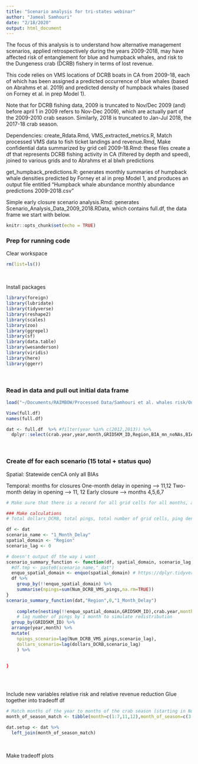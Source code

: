 ```yaml
---
title: "Scenario analysis for tri-states webinar"
author: "Jameal Samhouri"
date: "2/18/2020"
output: html_document
---
```


The focus of this analysis is to understand how alternative management scenarios, applied retrospectively during the years 2009-2018, may have affected risk of entanglement for blue and humpback whales, and risk to the Dungeness crab (DCRB) fishery in terms of lost revenue.

This code relies on VMS locations of DCRB boats in CA from 2009-18, each of which has been assigned a predicted occurrence of blue whales (based on Abrahms et al. 2019) and predicted density of humpback whales (based on Forney et al. in prep Model 1). 

Note that for DCRB fishing data, 2009 is truncated to Nov/Dec 2009 (and) before april 1 in 2009 refers to Nov-Dec 2009), which are actually part of the 2009-2010 crab season. Similarly, 2018 is truncated to Jan-Jul 2018, the 2017-18 crab season.

Dependencies:
create_Rdata.Rmd, VMS_extracted_metrics.R, Match processed VMS data to fish ticket landings and revenue.Rmd, Make confidential data summarized by grid cell 2009-18.Rmd: these files create a df that represents DCRB fishing activity in CA (filtered by depth and speed), joined to various grids and to Abrahms et al blwh predictions

get_humpback_predictions.R: generates monthly summaries of humpback whale densities predicted by Forney et al in prep Model 1, and produces an output file entitled "Humpback whale abundance monthly abundance predictions 2009-2018.csv"

Simple early closure scenario analysis.Rmd: generates Scenario_Analysis_Data_2009_2018.RData, which contains full.df, the data frame we start with below.

```r
knitr::opts_chunk$set(echo = TRUE)
```

### Prep for running code
Clear workspace
```r
rm(list=ls())
```
<br>

Install packages
```r
library(foreign)
library(lubridate)
library(tidyverse)
library(reshape2)
library(scales)
library(zoo)
library(ggrepel)
library(sf)
library(data.table)
library(wesanderson)
library(viridis)
library(here)
library(ggerr)
```
<br>

### Read in data and pull out initial data frame
```r
load("~/Documents/RAIMBOW/Processed Data/Samhouri et al. whales risk/Output_Data/Scenario_Analysis_Data_2009_2018.RData")

View(full.df)
names(full.df)

dat <- full.df  %>% #filter(year %in% c(2012,2013)) %>% 
  dplyr::select(crab.year,year,month,GRID5KM_ID,Region,BIA_mn_noNAs,BIA_bm_noNAs,dollars_DCRB,Num_DCRB_VMS_pings,Blue_occurrence,H_Avg_Abund)

```
<br>


### Create df for each scenario (15 total + status quo) 

Spatial:
Statewide
cenCA only
all BIAs

Temporal: months for closures
One-month delay in opening --> 11,12
Two-month delay in opening --> 11, 12
Early closure --> months 4,5,6,7


```r

# Make sure that there is a record for all grid cells for all months, and fill in missing ping values with zeroes. this is necessary because we need to "look back" (use lags) in the next step

### Make calculations
# Total dollars_DCRB, total pings, total number of grid cells, ping density, mean whale abundance, and risk metrics

df <- dat
scenario_name <- "1_Month_Delay"
spatial_domain <- "Region"
scenario_lag <- 0

# doesn't output df the way i want
scenario_summary_function <- function(df, spatial_domain, scenario_lag, scenario_name) {
  #df.tmp <- paste0(scenario_name,"_dat")
  enquo_spatial_domain <- enquo(spatial_domain) # https://dplyr.tidyverse.org/articles/programming.html
  df %>%
    group_by(!!enquo_spatial_domain) %>%
    summarise(npings=sum(Num_DCRB_VMS_pings,na.rm=TRUE))
}
scenario_summary_function(dat,"Region",0,"1_Month_Delay")
    
    complete(nesting(!!enquo_spatial_domain,GRID5KM_ID),crab.year,month=1:12,fill=list(dollars_DCRB=0, Num_DCRB_VMS_pings=0)) %>% 
    # lag number of pings by 1 month to simulate redistribution
  group_by(GRID5KM_ID) %>% 
  arrange(year,month) %>% 
  mutate(
    npings_scenario=lag(Num_DCRB_VMS_pings,scenario_lag),
    dollars_scenario=lag(dollars_DCRB,scenario_lag)
    ) %>%
  
  
}



```
<br>




Include new variables relative risk and relative revenue reduction
Glue together into tradeoff df
```r

# Match months of the year to months of the crab season (starting in November)
month_of_season_match <- tibble(month=c(1:7,11,12),month_of_season=c(3:9,1:2))

dat.setup <- dat %>% 
  left_join(month_of_season_match) 

```
<br>

Make tradeoff plots
```r



```
<br>

